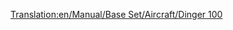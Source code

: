 [[Translation:en/Manual/Base Set/Aircraft/Dinger 100]]

{{fr/Manual/Base Set/Aircraft/Avion|Nom=Dinger 100
|Image=[[File:en/Manual/Base Set/Aircraft/Fokker100.png|Dinger 100]]
|Coût=34 863 (69 726)
|Vitesse=947 km/h (592 MPH)
|Entretien=4 078 (8 156)
|Conception=1986
|Vie=20
|Capacité=85 passagers & 10 sacs de courrier
|Description=Avion de ligne standard, cet avion rapide fonctionnera sur de petits aéroports et sur des aéroports de navette.
|Réalité=[https://www.wikipedia.org/wiki/fr:Fokker F100 Fokker 100]
}}